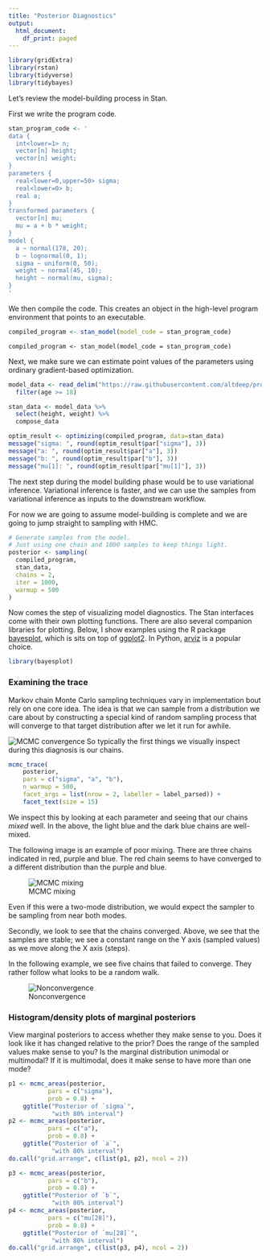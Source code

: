 ```yaml
---
title: "Posterior Diagnostics"
output:
  html_document:
    df_print: paged
---
```


```r
library(gridExtra)
library(rstan)
library(tidyverse)
library(tidybayes)
```

Let's review the model-building process in Stan.

First we write the program code.

```r
stan_program_code <- '
data {
  int<lower=1> n;
  vector[n] height;
  vector[n] weight;
}
parameters {
  real<lower=0,upper=50> sigma;
  real<lower=0> b;
  real a;
}
transformed parameters {
  vector[n] mu;
  mu = a + b * weight;
}
model {
  a ~ normal(178, 20);
  b ~ lognormal(0, 1);
  sigma ~ uniform(0, 50);
  weight ~ normal(45, 10);
  height ~ normal(mu, sigma);
}
'
```

We then compile the code.  This creates an object in the high-level program environment that points to an executable.

```r
compiled_program <- stan_model(model_code = stan_program_code)
```

```
compiled_program <- stan_model(model_code = stan_program_code)
```

Next, we make sure we can estimate point values of the parameters using ordinary gradient-based optimization.

```r
model_data <- read_delim("https://raw.githubusercontent.com/altdeep/probmodeler/main/tutorials/data/height_weight_age_male.csv", delim = ";") %>%
  filter(age >= 18)

stan_data <- model_data %>%
  select(height, weight) %>%
  compose_data

optim_result <- optimizing(compiled_program, data=stan_data)
message("sigma: ", round(optim_result$par["sigma"], 3))
message("a: ", round(optim_result$par["a"], 3))
message("b: ", round(optim_result$par["b"], 3))
message("mu[1]: ", round(optim_result$par["mu[1]"], 3))
```

The next step during the model building phase would be to use variational inference.  Variational inference is faster, and we can use the samples from variational inference as inputs to the downstream workflow.

For now we are going to assume model-building is complete and we are going to jump straight to sampling with HMC.

```r
# Generate samples from the model.
# Just using one chain and 1000 samples to keep things light.
posterior <- sampling(
  compiled_program,
  stan_data,
  chains = 2,
  iter = 1000,
  warmup = 500
)
```

Now comes the step of visualizing model diagnostics.  The Stan interfaces come with their own plotting functions.  There are also several companion libraries for plotting.  Below, I show examples using the R package [bayesplot](https://mc-stan.org/bayesplot/), which is sits on top of [ggplot2](https://ggplot2.tidyverse.org/). In Python, [arviz](https://github.com/arviz-devs/arviz) is a popular choice.

```r
library(bayesplot)
```

### Examining the trace

Markov chain Monte Carlo sampling techniques vary in implementation bout rely on one core idea.  The idea is that we can sample from a distribution we care about by constructing a special kind of random sampling process that will converge to that target distribution after we let it run for awhile.

![MCMC convergence](images/MCMC-convergence.png)
So typically the first things we visually inspect during this diagnosis is our chains. 

```r
mcmc_trace(
    posterior,
    pars = c("sigma", "a", "b"),
    n_warmup = 500,
    facet_args = list(nrow = 2, labeller = label_parsed)) +
    facet_text(size = 15)
```

We inspect this by looking at each parameter and seeing that our chains *mixed* well.  In the above, the light blue and the dark blue chains are well-mixed.

The following image is an example of poor mixing. There are three chains indicated in red, purple and blue.  The red chain seems to have converged to a different distribution than the purple and blue.

![MCMC mixing](images/poor-mixing.png)

Even if this were a two-mode distribution, we would expect the sampler to be sampling from near both modes.

Secondly, we look to see that the chains converged.  Above, we see that the samples are stable; we see a constant range on the Y axis (sampled values) as we move along the X axis (steps).

In the following example, we see five chains that failed to converge.  They rather follow what looks to be a random walk.

![Nonconvergence](images/nonconvergence.png)

### Histogram/density plots of marginal posteriors

View marginal posteriors to access whether they make sense to you.  Does it look like it has changed relative to the prior?  Does the range of the sampled values make sense to you?  Is the marginal distribution unimodal or multimodal?  If it is multimodal, does it make sense to have more than one mode?

```r

p1 <- mcmc_areas(posterior,
           pars = c("sigma"),
           prob = 0.8) +
    ggtitle("Posterior of `sigma`",
            "with 80% interval")
p2 <- mcmc_areas(posterior,
           pars = c("a"),
           prob = 0.8) +
    ggtitle("Posterior of `a`",
            "with 80% interval")
do.call("grid.arrange", c(list(p1, p2), ncol = 2))

p3 <- mcmc_areas(posterior,
           pars = c("b"),
           prob = 0.8) +
    ggtitle("Posterior of `b`",
            "with 80% interval")
p4 <- mcmc_areas(posterior,
           pars = c("mu[28]"),
           prob = 0.8) +
    ggtitle("Posterior of `mu[28]`",
            "with 80% interval")
do.call("grid.arrange", c(list(p3, p4), ncol = 2))      
```

